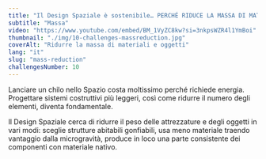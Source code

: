 ```yaml
---
title: "Il Design Spaziale è sostenibile… PERCHÉ RIDUCE LA MASSA DI MATERIALI E OGGETTI"
subtitle: "Massa"
video: "https://www.youtube.com/embed/BM_1VyZC8kw?si=3nkpsWZR4l1YmBoi"
thumbnail: "./img/10-challenges-massreduction.jpg"
coverAlt: "Ridurre la massa di materiali e oggetti"
lang: "it"
slug: "mass-reduction"
challengesNumber: 10
---
```


Lanciare un chilo nello Spazio costa moltissimo perché richiede energia. Progettare sistemi costruttivi più leggeri, così come ridurre il numero degli elementi, diventa fondamentale.

Il Design Spaziale cerca di ridurre il peso delle attrezzature e degli oggetti in vari modi: sceglie strutture abitabili gonfiabili, usa meno materiale traendo vantaggio dalla microgravità, produce in loco una parte consistente dei componenti con materiale nativo.